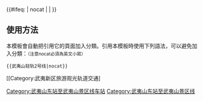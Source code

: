 {{鐵道路線 |
| 模板名稱 = 武夷山轻轨2号线
| Logo = 
| 名稱 = [[南平市站至建阳西区生态城线]]（[[武夷有轨电车]]2号线）
| 代表色 = 
| 背景顏色 = #FFFFFF
| 車站列表 = [[南平市站|南平市高铁站]] - [[芹口站|芹口]] - [[将口站 (有轨电车)|将口]] - [[渭村站|渭村]] - [[西岸站 (武夷山轻轨)|西岸]] - [[九湖林站|九湖林]] - [[南林北站|南林北]] - [[南林南站|南林南]] - [[建阳站 (有轨电车)|建阳]] }}
<includeonly>{{#ifeq: {{{1}}} | nocat | <!--空--> | [[Category:武夷山东站至武夷山景区线车站]] }}</includeonly>
<noinclude>
==使用方法==
本模板會自動把引用它的頁面加入分類。引用本模板時使用下列語法，可以避免加入分類：<small>（注意nocat必須為英文小寫）</small>
 <nowiki>{{</nowiki>武夷山轻轨2号线<nowiki>|nocat}}</nowiki>
[[Category:武夷新区旅游观光轨道交通]
[[Category:武夷山东站至武夷山景区线]]
</noinclude>